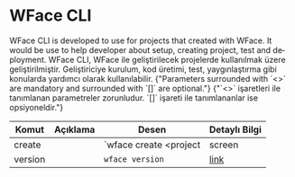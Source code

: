 
# WFace CLI

<MultiLang lang="en">
WFace CLI is developed to use for projects that created with WFace. 
It would be use to help developer about setup, creating project, test and deployment. 
</MultiLang>
<MultiLang lang="tr">
WFace CLI, WFace ile geliştirilecek projelerde kullanılmak üzere geliştirilmiştir.
Geliştiriciye kurulum, kod üretimi, test, yaygınlaştırma gibi konularda yardımcı olarak kullanılabilir. 
</MultiLang>


<MultiLang lang="en">
{"Parameters surrounded with `<>` are mandatory and surrounded with `[]` are optional."}
</MultiLang>
<MultiLang lang="tr">
{"`<>` işaretleri ile tanımlanan parametreler zorunludur. `[]` işareti ile tanımlananlar ise opsiyoneldir."}
</MultiLang>



| Komut       | Açıklama                                                                                      | Desen                                         | Detaylı Bilgi                                 |
|-------------|-----------------------------------------------------------------------------------------------|-----------------------------------------------|-----------------------------------------------|
| create      | <Text tr="Proje ve ekran gibi bileşenler üretilebilir." en="To create project and screens."/> | `wface create <project|screen|class> [dir]`   | [<WIcon>link</WIcon>](/cli/create-command)    |
| version     | <Text tr="WFace versiyon bilgilerini yazdırır." en="To show WFace version informations."/>    | `wface version`                               | [<WIcon>link</WIcon>](/cli/version-command)   |
